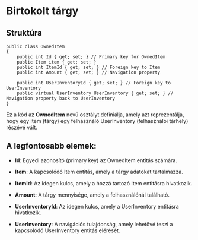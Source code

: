 # Birtokolt tárgy

## Struktúra

```
public class OwnedItem
{
    public int Id { get; set; } // Primary key for OwnedItem
    public Item item { get; set; }
    public int ItemId { get; set; } // Foreign key to Item
    public int Amount { get; set; } // Navigation property

    public int UserInventoryId { get; set; } // Foreign key to UserInventory
    public virtual UserInventory UserInventory { get; set; } // Navigation property back to UserInventory
}
```
Ez a kód az **OwnedItem** nevű osztályt definiálja, amely azt reprezentálja, hogy egy Item (tárgy) egy felhasználó UserInventory (felhasználói tárhely) részévé vált.


## A legfontosabb elemek:

- **Id**: Egyedi azonosító (primary key) az OwnedItem entitás számára.

- **Item**: A kapcsolódó Item entitás, amely a tárgy adatokat tartalmazza.

- **ItemId**: Az idegen kulcs, amely a hozzá tartozó Item entitásra hivatkozik.

- **Amount**: A tárgy mennyisége, amely a felhasználónál található.

- **UserInventoryId**: Az idegen kulcs, amely a UserInventory entitásra hivatkozik.

- **UserInventory**: A navigációs tulajdonság, amely lehetővé teszi a kapcsolódó UserInventory entitás elérését.
